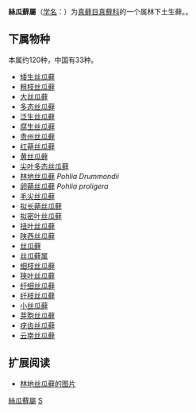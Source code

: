 {{Automatic taxobox
| taxon = Pohlia
| authority = 
}}

'''絲瓜蘚屬'''（[[学名|学名]]：{{lang|la|'''''Pohlia'''''}}）为[[真藓目|真藓目]][[真蘚科|真蘚科]]的一个属林下土生藓。。

==下属物种==
本属约120种，中国有33种。
* [[矮生丝瓜藓|矮生丝瓜藓]]
* [[粗枝丝瓜藓|粗枝丝瓜藓]]
* [[大丝瓜藓|大丝瓜藓]]
* [[多态丝瓜藓|多态丝瓜藓]]
* [[泛生丝瓜藓|泛生丝瓜藓]]
* [[腐生丝瓜藓|腐生丝瓜藓]]
* [[贵州丝瓜藓|贵州丝瓜藓]]
* [[红蒴丝瓜藓|红蒴丝瓜藓]]
* [[黄丝瓜藓|黄丝瓜藓]]
* [[尖叶多态丝瓜藓|尖叶多态丝瓜藓]]
* [[林地丝瓜藓|林地丝瓜藓]] ''Pohlia Drummondii''
* [[卵蒴丝瓜藓|卵蒴丝瓜藓]] ''Pohlia proligera''
* [[毛尖丝瓜藓|毛尖丝瓜藓]]
* [[拟长蒴丝瓜藓|拟长蒴丝瓜藓]]
* [[拟密叶丝瓜藓|拟密叶丝瓜藓]]
* [[扭叶丝瓜藓|扭叶丝瓜藓]]
* [[陕西丝瓜藓|陕西丝瓜藓]]
* [[丝瓜藓|丝瓜藓]]
* [[丝瓜藓属|丝瓜藓属]]
* [[细枝丝瓜藓|细枝丝瓜藓]]
* [[狭叶丝瓜藓|狭叶丝瓜藓]]
* [[纤细丝瓜藓|纤细丝瓜藓]]
* [[纤枝丝瓜藓|纤枝丝瓜藓]]
* [[小丝瓜藓|小丝瓜藓]]
* [[芽胞丝瓜藓|芽胞丝瓜藓]]
* [[疣齿丝瓜藓|疣齿丝瓜藓]]
* [[云南丝瓜藓|云南丝瓜藓]]

== 扩展阅读 ==
* [http://www.zoofirma.ru/images/knigi/0975/101.jpg 林地丝瓜藓的图片] {{Wayback|url=http://www.zoofirma.ru/images/knigi/0975/101.jpg |date=20210128095335 }}

{{Taxonbar|from=Q10910723}}

[[Category:絲瓜蘚屬|]]
[[Category:真藓科|S]]